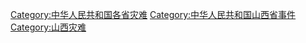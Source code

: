 [[Category:中华人民共和国各省灾难|Category:中华人民共和国各省灾难]]
[[Category:中华人民共和国山西省事件|Category:中华人民共和国山西省事件]]
[[Category:山西灾难|Category:山西灾难]]